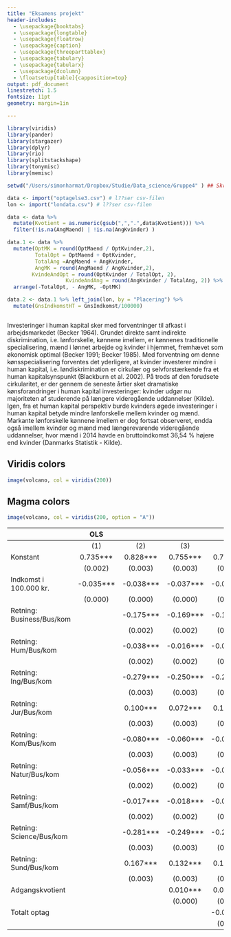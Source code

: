 ```yaml
---
title: "Eksamens projekt"
header-includes: 
  - \usepackage{booktabs}
  - \usepackage{longtable}
  - \usepackage{floatrow}
  - \usepackage{caption}
  - \usepackage{threeparttablex}
  - \usepackage{tabulary}
  - \usepackage{tabularx}
  - \usepackage{dcolumn}
  - \floatsetup[table]{capposition=top}
output: pdf_document
linestretch: 1.5
fontsize: 11pt
geometry: margin=1in

---
```


```r
library(viridis)
library(pander)
library(stargazer)
library(dplyr)
library(rio)
library(splitstackshape)
library(tonymisc)
library(memisc)

```

```r
setwd("/Users/simonharmat/Dropbox/Studie/Data_science/Gruppe4" ) ## Skriv stien

data <- import("optagelse3.csv") # l??ser csv-filen 
lon <- import("londata.csv") # l??ser csv-filen

data <- data %>%
  mutate(Kvotient = as.numeric(gsub(",",".",data$Kvotient))) %>%
  filter(!is.na(AngMaend) | !is.na(AngKvinder) ) 

data.1 <- data %>%
  mutate(OptMK = round(OptMaend / OptKvinder,2),
         TotalOpt = OptMaend + OptKvinder,
         TotalAng =AngMaend + AngKvinder,
         AngMK = round(AngMaend / AngKvinder,2),  
        KvindeAndOpt = round(OptKvinder / TotalOpt, 2),
                   KvindeAndAng = round(AngKvinder / TotalAng, 2)) %>%
  arrange(-TotalOpt, - AngMK, -OptMK)

data.2 <- data.1 %>% left_join(lon, by = "Placering") %>%
  mutate(GnsIndkomstHT = GnsIndkomst/100000)



```

Investeringer i human kapital sker med forventninger til afkast i arbejdsmarkedet (Becker 1964). Grundet direkte samt indirekte diskrimination, i.e. lønforskelle, kønnene imellem, er kønnenes traditionelle specialisering, mænd i lønnet arbejde og kvinder i hjemmet, fremhævet som økonomisk optimal (Becker 1991; Becker 1985). Med forventning om denne kønsspecialisering forventes det yderligere, at kvinder investerer mindre i human kapital, i.e. løndiskrimination er cirkulær og selvforstærkende fra et human kapitalsynspunkt (Blackburn et al. 2002). På trods af den forudsete cirkularitet, er der gennem de seneste årtier sket dramatiske kønsforandringer i human kapital investeringer: kvinder udgør nu majoriteten af studerende på længere videregående uddannelser (Kilde). Igen, fra et human kapital perspektiv burde kvinders øgede investeringer i human kapital betyde mindre lønforskelle mellem kvinder og mænd. Markante lønforskelle kønnene imellem er dog fortsat observeret, endda også imellem kvinder og mænd med længerevarende videregående uddannelser, hvor mænd i 2014 havde en bruttoindkomst 36,54 % højere end kvinder (Danmarks Statistik - Kilde). 

\begin{ThreePartTable}
 \begin{TableNotes}[para,flushleft]Kilde: Danmarks Statistik\end{TableNotes}
\begin{longtable}[c]{@{}rrlr@{}}
 \caption{Bruttoløn fordelt på køn, 2014}\\
\toprule\addlinespace
 & Mænd & Kvinder
\\\addlinespace
\midrule\endhead
Lange videregående uddannelser & 670.133 & 490.782
\\\addlinespace
\bottomrule
  \insertTableNotes
 \end{longtable}
\end{ThreePartTable}




## Viridis colors

```r
image(volcano, col = viridis(200))
```

## Magma colors

```r
image(volcano, col = viridis(200, option = "A"))
```



|                           |    OLS    |           |           |           |   Logit   |           |           |           |
|---------------------------|:---------:|:---------:|:---------:|:---------:|:---------:|:---------:|:---------:|:---------:|
|                           |    (1)    |    (2)    |    (3)    |    (4)    |    (1)    |    (2)    |    (3)    |    (4)    |
| Konstant                  |  0.735*** |  0.828*** |  0.755*** |  0.758*** |  0.238*** |  0.350*** |  0.271*** |  0.274*** |
|                           |  (0.002)  |  (0.003)  |  (0.003)  |  (0.003)  |  (0.005)  |  (0.010)  |  (0.010)  |  (0.010)  |
| Indkomst i 100.000 kr.    | -0.035*** | -0.038*** | -0.037*** | -0.036*** | -0.035*** | -0.042*** | -0.040*** | -0.039*** |
|                           |  (0.000)  |  (0.000)  |  (0.000)  |  (0.000)  |  (0.001)  |  (0.001)  |  (0.001)  |  (0.001)  |
| Retning: Business/Bus/kom |           | -0.175*** | -0.169*** | -0.156*** |           | -0.174*** | -0.172*** | -0.157*** |
|                           |           |  (0.002)  |  (0.002)  |  (0.002)  |           |  (0.008)  |  (0.008)  |  (0.008)  |
| Retning: Hum/Bus/kom      |           | -0.038*** | -0.016*** | -0.013*** |           | -0.042*** |  -0.018*  |  -0.016*  |
|                           |           |  (0.002)  |  (0.002)  |  (0.002)  |           |  (0.008)  |  (0.008)  |  (0.008)  |
| Retning: Ing/Bus/kom      |           | -0.279*** | -0.250*** | -0.256*** |           | -0.291*** | -0.264*** | -0.270*** |
|                           |           |  (0.003)  |  (0.003)  |  (0.003)  |           |  (0.009)  |  (0.009)  |  (0.009)  |
| Retning: Jur/Bus/kom      |           |  0.100*** |  0.072*** |  0.104*** |           |  0.109*** |  0.077*** |  0.111*** |
|                           |           |  (0.003)  |  (0.003)  |  (0.003)  |           |  (0.010)  |  (0.010)  |  (0.011)  |
| Retning: Kom/Bus/kom      |           | -0.080*** | -0.060*** | -0.062*** |           | -0.085*** | -0.065*** | -0.067*** |
|                           |           |  (0.003)  |  (0.003)  |  (0.002)  |           |  (0.008)  |  (0.009)  |  (0.009)  |
| Retning: Natur/Bus/kom    |           | -0.056*** | -0.033*** | -0.035*** |           | -0.057*** | -0.034*** | -0.036*** |
|                           |           |  (0.002)  |  (0.002)  |  (0.002)  |           |  (0.008)  |  (0.008)  |  (0.008)  |
| Retning: Samf/Bus/kom     |           | -0.017*** | -0.018*** | -0.011*** |           |  -0.016*  |  -0.019*  |   -0.011  |
|                           |           |  (0.002)  |  (0.002)  |  (0.002)  |           |  (0.008)  |  (0.008)  |  (0.008)  |
| Retning: Science/Bus/kom  |           | -0.281*** | -0.249*** | -0.249*** |           | -0.295*** | -0.264*** | -0.264*** |
|                           |           |  (0.003)  |  (0.003)  |  (0.003)  |           |  (0.009)  |  (0.009)  |  (0.009)  |
| Retning: Sund/Bus/kom     |           |  0.167*** |  0.132*** |  0.145*** |           |  0.184*** |  0.142*** |  0.158*** |
|                           |           |  (0.003)  |  (0.003)  |  (0.003)  |           |  (0.010)  |  (0.010)  |  (0.010)  |
| Adgangskvotient           |           |           |  0.010*** |  0.011*** |           |           |  0.011*** |  0.011*** |
|                           |           |           |  (0.000)  |  (0.000)  |           |           |  (0.000)  |  (0.000)  |
| Totalt optag              |           |           |           | -0.000*** |           |           |           | -0.000*** |
|                           |           |           |           |  (0.000)  |           |           |           |  (0.000)  |

